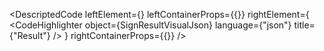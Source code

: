 
<DescriptedCode
  leftElement={<SignResultDesc />}
  leftContainerProps={{}}
  rightElement={
    <CodeHighlighter
      object={SignResultVisualJson}
      language={"json"}
      title={"Result"}
    />
  }
  rightContainerProps={{}}
/>
